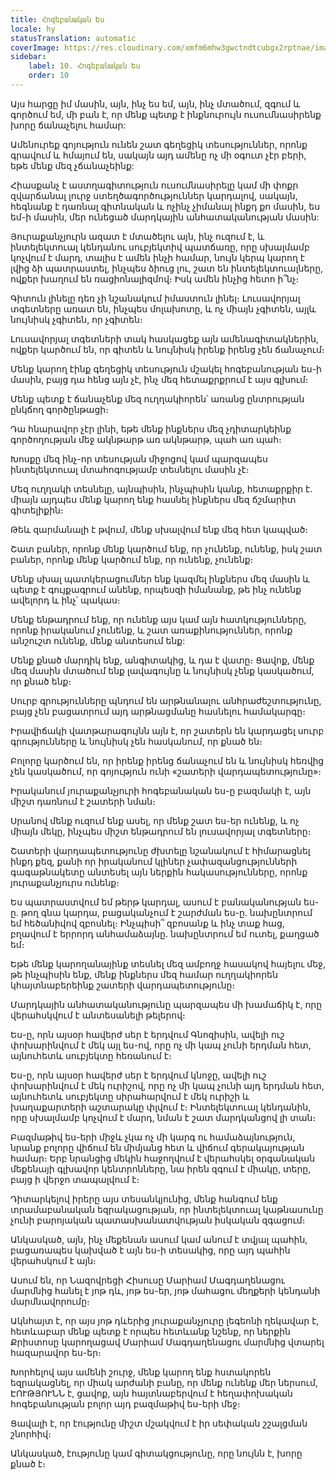 ```yaml
---
title: Հոգեբանական Ես
locale: hy
statusTranslation: automatic
coverImage: https://res.cloudinary.com/xmfm6mhw3gwctndtcubgx2rptnae/image/upload/v1741354419/small_cover_la_gran_rebelion_28716e29d2.webp
sidebar:
    label: 10. Հոգեբանական Ես
    order: 10
---
```

Այս հարցը իմ մասին, այն, ինչ ես եմ, այն, ինչ մտածում, զգում և գործում եմ, մի բան է, որ մենք պետք է ինքնուրույն ուսումնասիրենք խորը ճանաչելու համար:

Ամենուրեք գոյություն ունեն շատ գեղեցիկ տեսություններ, որոնք գրավում և հմայում են, սակայն այդ ամենը ոչ մի օգուտ չէր բերի, եթե մենք մեզ չճանաչեինք:

Հիասքանչ է աստղագիտություն ուսումնասիրելը կամ մի փոքր զվարճանալ լուրջ ստեղծագործություններ կարդալով, սակայն, հեգնանք է դառնալ գիտնական և ոչինչ չիմանալ ինքդ քո մասին, ես եմ-ի մասին, մեր ունեցած մարդկային անհատականության մասին:

Յուրաքանչյուրն ազատ է մտածելու այն, ինչ ուզում է, և ինտելեկտուալ կենդանու սուբյեկտիվ պատճառը, որը սխալմամբ կոչվում է մարդ, տալիս է ամեն ինչի համար, նույն կերպ կարող է լվից ձի պատրաստել, ինչպես ձիուց լու, շատ են ինտելեկտուալները, ովքեր խաղում են ռացիոնալիզմով։ Իսկ ամեն ինչից հետո ի՞նչ։

Գիտուն լինելը դեռ չի նշանակում իմաստուն լինել։ Լուսավորյալ տգետները առատ են, ինչպես մոլախոտը, և ոչ միայն չգիտեն, այլև նույնիսկ չգիտեն, որ չգիտեն։

Լուսավորյալ տգետների տակ հասկացեք այն ամենագիտակներին, ովքեր կարծում են, որ գիտեն և նույնիսկ իրենք իրենց չեն ճանաչում։

Մենք կարող էինք գեղեցիկ տեսություն մշակել հոգեբանության ես-ի մասին, բայց դա հենց այն չէ, ինչ մեզ հետաքրքրում է այս գլխում։

Մենք պետք է ճանաչենք մեզ ուղղակիորեն՝ առանց ընտրության ընկճող գործընթացի։

Դա հնարավոր չէր լինի, եթե մենք ինքներս մեզ չդիտարկեինք գործողության մեջ ակնթարթ առ ակնթարթ, պահ առ պահ։

Խոսքը մեզ ինչ-որ տեսության միջոցով կամ պարզապես ինտելեկտուալ մտահոգությամբ տեսնելու մասին չէ։

Մեզ ուղղակի տեսնելը, այնպիսին, ինչպիսին կանք, հետաքրքիր է. միայն այդպես մենք կարող ենք հասնել ինքներս մեզ ճշմարիտ գիտելիքին։

Թեև զարմանալի է թվում, մենք սխալվում ենք մեզ հետ կապված։

Շատ բաներ, որոնք մենք կարծում ենք, որ չունենք, ունենք, իսկ շատ բաներ, որոնք մենք կարծում ենք, որ ունենք, չունենք։

Մենք սխալ պատկերացումներ ենք կազմել ինքներս մեզ մասին և պետք է գույքագրում անենք, որպեսզի իմանանք, թե ինչ ունենք ավելորդ և ինչ՝ պակաս։

Մենք ենթադրում ենք, որ ունենք այս կամ այն հատկությունները, որոնք իրականում չունենք, և շատ առաքինություններ, որոնք անշուշտ ունենք, մենք անտեսում ենք:

Մենք քնած մարդիկ ենք, անգիտակից, և դա է վատը։ Ցավոք, մենք մեզ մասին մտածում ենք լավագույնը և նույնիսկ չենք կասկածում, որ քնած ենք։

Սուրբ գրությունները պնդում են արթնանալու անհրաժեշտությունը, բայց չեն բացատրում այդ արթնացմանը հասնելու համակարգը։

Իրավիճակի վատթարագույնն այն է, որ շատերն են կարդացել սուրբ գրությունները և նույնիսկ չեն հասկանում, որ քնած են։

Բոլորը կարծում են, որ իրենք իրենց ճանաչում են և նույնիսկ հեռվից չեն կասկածում, որ գոյություն ունի «շատերի վարդապետությունը»։

Իրականում յուրաքանչյուրի հոգեբանական ես-ը բազմակի է, այն միշտ դառնում է շատերի նման։

Սրանով մենք ուզում ենք ասել, որ մենք շատ ես-եր ունենք, և ոչ միայն մեկը, ինչպես միշտ ենթադրում են լուսավորյալ տգետները։

Շատերի վարդապետությունը ժխտելը նշանակում է հիմարացնել ինքդ քեզ, քանի որ իրականում կլիներ չափազանցությունների գագաթնակետը անտեսել այն ներքին հակասությունները, որոնք յուրաքանչյուրս ունենք։

Ես պատրաստվում եմ թերթ կարդալ, ասում է բանականության ես-ը. թող գնա կարդա, բացականչում է շարժման ես-ը. նախընտրում եմ հեծանիվով զբոսնել։ Ինչպիսի՞ զբոսանք և ինչ տաք հաց, բղավում է երրորդ անհամաձայնը. նախընտրում եմ ուտել, քաղցած եմ։

Եթե մենք կարողանայինք տեսնել մեզ ամբողջ հասակով հայելու մեջ, թե ինչպիսին ենք, մենք ինքներս մեզ համար ուղղակիորեն կհայտնաբերեինք շատերի վարդապետությունը։

Մարդկային անհատականությունը պարզապես մի խամաճիկ է, որը վերահսկվում է անտեսանելի թելերով։

Ես-ը, որն այսօր հավերժ սեր է երդվում Գնոզիսին, ավելի ուշ փոխարինվում է մեկ այլ ես-ով, որը ոչ մի կապ չունի երդման հետ, այնուհետև սուբյեկտը հեռանում է։

Ես-ը, որն այսօր հավերժ սեր է երդվում կնոջը, ավելի ուշ փոխարինվում է մեկ ուրիշով, որը ոչ մի կապ չունի այդ երդման հետ, այնուհետև սուբյեկտը սիրահարվում է մեկ ուրիշի և խաղաքարտերի աշտարակը փլվում է։ Ինտելեկտուալ կենդանին, որը սխալմամբ կոչվում է մարդ, նման է շատ մարդկանցով լի տան։

Բազմաթիվ ես-երի միջև չկա ոչ մի կարգ ու համաձայնություն, նրանք բոլորը վիճում են միմյանց հետ և վիճում գերակայության համար։ Երբ նրանցից մեկին հաջողվում է վերահսկել օրգանական մեքենայի գլխավոր կենտրոնները, նա իրեն զգում է միակը, տերը, բայց ի վերջո տապալվում է։

Դիտարկելով իրերը այս տեսանկյունից, մենք հանգում ենք տրամաբանական եզրակացության, որ ինտելեկտուալ կաթնասունը չունի բարոյական պատասխանատվության իսկական զգացում։

Անկասկած, այն, ինչ մեքենան ասում կամ անում է տվյալ պահին, բացառապես կախված է այն ես-ի տեսակից, որը այդ պահին վերահսկում է այն։

Ասում են, որ Նազովրեցի Հիսուսը Մարիամ Մագդաղենացու մարմնից հանել է յոթ դև, յոթ ես-եր, յոթ մահացու մեղքերի կենդանի մարմնավորումը։

Ակնհայտ է, որ այս յոթ դևերից յուրաքանչյուրը լեգեոնի ղեկավար է, հետևաբար մենք պետք է որպես հետևանք նշենք, որ ներքին Քրիստոսը կարողացավ Մարիամ Մագդաղենացու մարմնից վտարել հազարավոր ես-եր։

Խորհելով այս ամենի շուրջ, մենք կարող ենք հստակորեն եզրակացնել, որ միակ արժանի բանը, որ մենք ունենք մեր ներսում, ԷՈՒԹՅՈՒՆՆ է, ցավոք, այն հայտնաբերվում է հեղափոխական հոգեբանության բոլոր այդ բազմաթիվ ես-երի մեջ։

Ցավալի է, որ էությունը միշտ մշակվում է իր սեփական շշալցման շնորհիվ։

Անկասկած, էությունը կամ գիտակցությունը, որը նույնն է, խորը քնած է։

